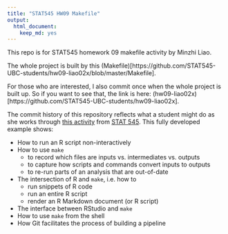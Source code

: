 ```yaml
---
title: "STAT545 HW09 Makefile"
output:
  html_document:
    keep_md: yes
---
```


This repo is for STAT545 homework 09 makefile activity by Minzhi Liao.

The whole project is built by this (Makefile)[https://github.com/STAT545-UBC-students/hw09-liao02x/blob/master/Makefile].

For those who are interested, I also commit once when the whole project is built up. So if you want to see that, the link is here: (hw09-liao02x)[https://github.com/STAT545-UBC-students/hw09-liao02x].

The commit history of this repository reflects what a student might do as she works through [this activity](http://stat545-ubc.github.io/automation04_make-activity.html) from [STAT 545](http://stat545-ubc.github.io). This fully developed example shows:

  * How to run an R script non-interactively
  * How to use `make`
    - to record which files are inputs vs. intermediates vs. outputs
    - to capture how scripts and commands convert inputs to outputs
    - to re-run parts of an analysis that are out-of-date
  * The intersection of R and `make`, i.e. how to
    - run snippets of R code
    - run an entire R script
    - render an R Markdown document (or R script)
  * The interface between RStudio and `make`
  * How to use `make` from the shell
  * How Git facilitates the process of building a pipeline
